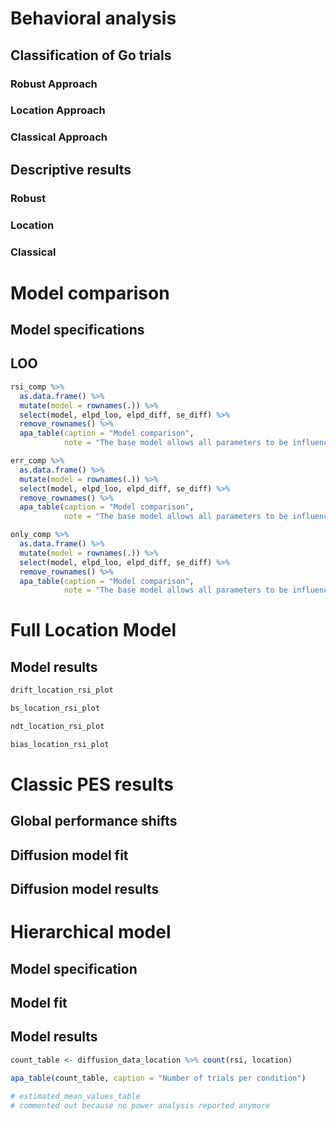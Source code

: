 <!-- First level headers create new appendix section and a label "Appendix N" -->
<!-- Appendix structure: -->
<!-- A: Behavioral analysis -->
<!-- A0: trial criteria location-approach -->
<!-- A1: Location descriptives -->
<!-- - plot rt / acc, table -->
<!-- A2: robust descriptives -->
<!-- - plot rt /acc, table -->
<!-- A3: classic descriptives -->
<!-- -plot rt / acc, table -->

<!-- B: Model comparion -->

<!-- c: Results classical PES account -->

<!-- D: Hierarchical Model -->

# Behavioral analysis
## Classification of Go trials
### Robust Approach
### Location Approach
### Classical Approach

## Descriptive results 
### Robust
### Location
### Classical

# Model comparison
## Model specifications
## LOO
```r
rsi_comp %>% 
  as.data.frame() %>% 
  mutate(model = rownames(.)) %>% 
  select(model, elpd_loo, elpd_diff, se_diff) %>% 
  remove_rownames() %>% 
  apa_table(caption = "Model comparison",
            note = "The base model allows all parameters to be influenced by both factors RSI and error-condition. The 'no_rsi_model' allows none of the parameters to be influenced by RSI. The other four models only all other parameters but the parameter listed in the name to vary between RSI")
```

```r
err_comp %>% 
  as.data.frame() %>% 
  mutate(model = rownames(.)) %>% 
  select(model, elpd_loo, elpd_diff, se_diff) %>% 
  remove_rownames() %>% 
  apa_table(caption = "Model comparison",
            note = "The base model allows all parameters to be influenced by both factors RSI and error-condition. The 'no_error_factor_model' allows none of the parameters to be influenced by error-condition. The other four models only all other parameters but the parameter listed in the name to vary between error-conditions")
```

```r
only_comp %>% 
  as.data.frame() %>% 
  mutate(model = rownames(.)) %>% 
  select(model, elpd_loo, elpd_diff, se_diff) %>% 
  remove_rownames() %>% 
  apa_table(caption = "Model comparison",
            note = "The base model allows all parameters to be influenced by both factors RSI and error-condition. The 'no_error_factor_model' allows none of the parameters to be influenced by error-condition. The other four models only allow the parameter listed in the name to vary between error-conditions")
```

# Full Location Model
## Model results
```r
drift_location_rsi_plot
```

```r
bs_location_rsi_plot
```

```r
ndt_location_rsi_plot
```

```r
bias_location_rsi_plot
```

# Classic PES results
## Global performance shifts
## Diffusion model fit
## Diffusion model results

# Hierarchical model
## Model specification
## Model fit
## Model results

```r
count_table <- diffusion_data_location %>% count(rsi, location)

apa_table(count_table, caption = "Number of trials per condition")
```
```r
# estimated_mean_values_table 
# commented out because no power analysis reported anymore
```